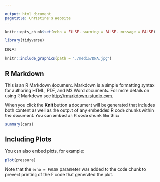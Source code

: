 ```yaml
---

output: html_document
pagetitle: Christine's Website
---
```


```r
knitr::opts_chunk$set(echo = FALSE, warning = FALSE, message = FALSE)

library(tidyverse)

```

DNA!

```r
knitr::include_graphics(path = "./media/DNA.jpg")
```

## R Markdown

This is an R Markdown document. Markdown is a simple formatting syntax for authoring HTML, PDF, and MS Word documents. For more details on using R Markdown see <http://rmarkdown.rstudio.com>.

When you click the **Knit** button a document will be generated that includes both content as well as the output of any embedded R code chunks within the document. You can embed an R code chunk like this:

```r
summary(cars)
```

## Including Plots

You can also embed plots, for example:

```r
plot(pressure)
```

Note that the `echo = FALSE` parameter was added to the code chunk to prevent printing of the R code that generated the plot.
